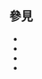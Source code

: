 <includeonly>{{intricate template}}</includeonly>{{Documentation subpage}}<!-- 在本行下編輯模板說明 -->
<!--
== 概要 ==

== 參數及使用方法 ==

== 範例 ==

== 注意事项 ==

== 重定向 ==

== 模板编辑说明 ==
-->
== 參見 ==
*{{tl|Nengo}}
*{{tl|Japan current era date}}
*{{tl|Japanese year}}
*{{tl|Japanese year number}}

<includeonly>{{Sandbox other||<!-- 本行下加入模板的分類 -->
[[Category:日历模板]]
[[Category:日期计算模板]]
}}</includeonly>